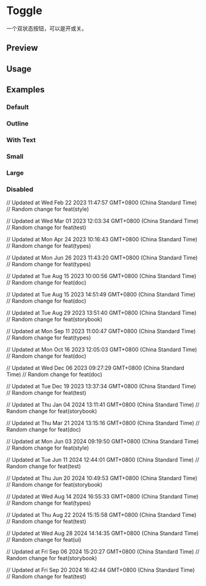

<Meta of={ToggleStories} />

<RadixPrimitiveDocsButton name='toggle' />

# Toggle

一个双状态按钮，可以是开或关。

## Preview

<Canvas of={ToggleStories.Default} />

<Controls />

## Usage



<Source code={importCode} language='ts' dark />
<Source code={usageCode} language='tsx' dark />

## Examples

### Default

<Canvas of={ToggleStories.Default} />

### Outline

<Canvas of={ToggleStories.Outline} />

### With Text

<Canvas of={ToggleStories.WithText} />

### Small

<Canvas of={ToggleStories.Small} />

### Large

<Canvas of={ToggleStories.Large} />

### Disabled

<Canvas of={ToggleStories.Disabled} />

// Updated at Wed Feb 22 2023 11:47:57 GMT+0800 (China Standard Time)
// Random change for feat(style)

// Updated at Wed Mar 01 2023 12:03:34 GMT+0800 (China Standard Time)
// Random change for feat(test)

// Updated at Mon Apr 24 2023 10:16:43 GMT+0800 (China Standard Time)
// Random change for feat(types)

// Updated at Mon Jun 26 2023 11:43:20 GMT+0800 (China Standard Time)
// Random change for feat(types)

// Updated at Tue Aug 15 2023 10:00:56 GMT+0800 (China Standard Time)
// Random change for feat(doc)

// Updated at Tue Aug 15 2023 14:51:49 GMT+0800 (China Standard Time)
// Random change for feat(doc)

// Updated at Tue Aug 29 2023 13:51:40 GMT+0800 (China Standard Time)
// Random change for feat(storybook)

// Updated at Mon Sep 11 2023 11:00:47 GMT+0800 (China Standard Time)
// Random change for feat(types)

// Updated at Mon Oct 16 2023 12:05:03 GMT+0800 (China Standard Time)
// Random change for feat(doc)

// Updated at Wed Dec 06 2023 09:27:29 GMT+0800 (China Standard Time)
// Random change for feat(doc)

// Updated at Tue Dec 19 2023 13:37:34 GMT+0800 (China Standard Time)
// Random change for feat(test)

// Updated at Thu Jan 04 2024 13:11:41 GMT+0800 (China Standard Time)
// Random change for feat(storybook)

// Updated at Thu Mar 21 2024 13:15:16 GMT+0800 (China Standard Time)
// Random change for feat(doc)

// Updated at Mon Jun 03 2024 09:19:50 GMT+0800 (China Standard Time)
// Random change for feat(style)

// Updated at Tue Jun 11 2024 12:44:01 GMT+0800 (China Standard Time)
// Random change for feat(test)

// Updated at Thu Jun 20 2024 10:49:53 GMT+0800 (China Standard Time)
// Random change for feat(storybook)

// Updated at Wed Aug 14 2024 16:55:33 GMT+0800 (China Standard Time)
// Random change for feat(types)

// Updated at Thu Aug 22 2024 15:15:58 GMT+0800 (China Standard Time)
// Random change for feat(test)

// Updated at Wed Aug 28 2024 14:14:35 GMT+0800 (China Standard Time)
// Random change for feat(ui)

// Updated at Fri Sep 06 2024 15:20:27 GMT+0800 (China Standard Time)
// Random change for feat(storybook)

// Updated at Fri Sep 20 2024 16:42:44 GMT+0800 (China Standard Time)
// Random change for feat(test)
